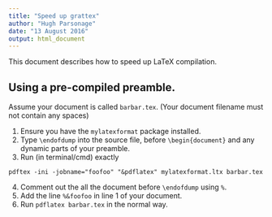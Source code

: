 ```yaml
---
title: "Speed up grattex"
author: "Hugh Parsonage"
date: "13 August 2016"
output: html_document
---
```


This document describes how to speed up LaTeX compilation.

## Using a pre-compiled preamble.

Assume your document is called `barbar.tex`. (Your document filename must not contain any spaces)

1. Ensure you have the `mylatexformat` package installed.
2. Type `\endofdump` into the source file, before `\begin{document}` and any dynamic parts of your preamble.
3. Run (in terminal/cmd) exactly

```
pdftex -ini -jobname="foofoo" "&pdflatex" mylatexformat.ltx barbar.tex
```

4. Comment out the all the document before `\endofdump` using `%`.
5. Add the line `%&foofoo` in line 1 of your document.
6. Run `pdflatex barbar.tex` in the normal way.


